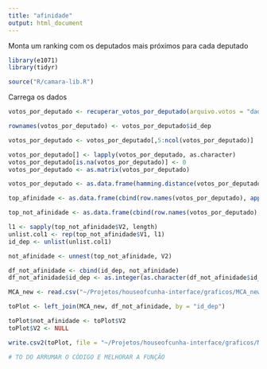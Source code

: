 ```yaml
---
title: "afinidade"
output: html_document
---
```


Monta um ranking com os deputados mais próximos para cada deputado

```r
library(e1071)
library(tidyr)

source("R/camara-lib.R")
```

Carrega os dados

```r
votos_por_deputado <- recuperar_votos_por_deputado(arquivo.votos = "dados/votacoes.csv", corrigir.migracoes = TRUE)

rownames(votos_por_deputado) <- votos_por_deputado$id_dep

votos_por_deputado <- votos_por_deputado[,5:ncol(votos_por_deputado)]

votos_por_deputado[] <- lapply(votos_por_deputado, as.character)
votos_por_deputado[is.na(votos_por_deputado)] <- 0
votos_por_deputado <- as.matrix(votos_por_deputado)

votos_por_deputado <- as.data.frame(hamming.distance(votos_por_deputado))

top_afinidade <- as.data.frame(cbind(row.names(votos_por_deputado), apply(votos_por_deputado, 1, function(x) names(votos_por_deputado)[which(x == min(x))])))

top_not_afinidade <- as.data.frame(cbind(row.names(votos_por_deputado), apply(votos_por_deputado, 1, function(x) names(votos_por_deputado)[which(x == max(x))])))

l1 <- sapply(top_not_afinidade$V2, length)
unlist.col1 <- rep(top_not_afinidade$V1, l1)
id_dep <- unlist(unlist.col1)

not_afinidade <- unnest(top_not_afinidade, V2)

df_not_afinidade <- cbind(id_dep, not_afinidade)
df_not_afinidade$id_dep <- as.integer(as.character(df_not_afinidade$id_dep))

MCA_new <- read.csv("~/Projetos/houseofcunha-interface/graficos/MCA_new.csv")

toPlot <- left_join(MCA_new, df_not_afinidade, by = "id_dep")

toPlot$not_afinidade <- toPlot$V2
toPlot$V2 <- NULL

write.csv2(toPlot, file = "~/Projetos/houseofcunha-interface/graficos/MCA_new.csv", row.names = FALSE)

# TO DO ARRUMAR O CÓDIGO E MELHORAR A FUNÇÃO

```

